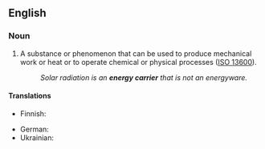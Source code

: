 ==English==
{{wikipedia}}

===Noun===
{{en-noun}}

# A substance or phenomenon that can be used to produce mechanical work or heat or to operate chemical or physical processes ([[w:ISO 13600|ISO 13600]]).
#: ''Solar radiation is an '''energy carrier''' that is not an energyware.''

====Translations====
{{trans-top}}
* Finnish: {{t|fi|energianlähde}}
{{trans-mid}}
* German: {{t+|de|Energieträger|m}}
* Ukrainian: {{t|uk|енергоносі́й}}
{{trans-bottom}}